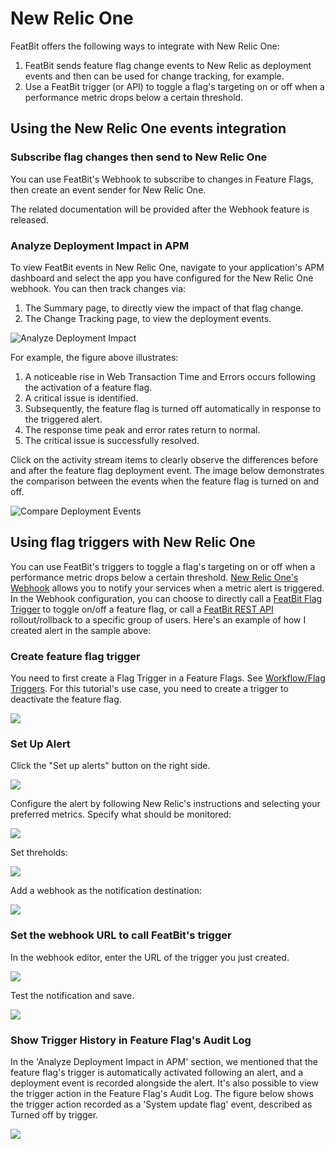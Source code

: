 
# New Relic One

FeatBit offers the following ways to integrate with New Relic One:

1. FeatBit sends feature flag change events to New Relic as deployment events and then can be used for change tracking, for example.
2. Use a FeatBit trigger (or API) to toggle a flag's targeting on or off when a performance metric drops below a certain threshold.

## Using the New Relic One events integration

### Subscribe flag changes then send to New Relic One

You can use FeatBit's Webhook to subscribe to changes in Feature Flags, then create an event sender for New Relic One.

The related documentation will be provided after the Webhook feature is released.

### Analyze Deployment Impact in APM

To view FeatBit events in New Relic One, navigate to your application's APM dashboard and select the app you have configured for the New Relic One webhook. You can then track changes via:

1. The Summary page, to directly view the impact of that flag change.
2. The Change Tracking page, to view the deployment events.

![Analyze Deployment Impact](../integrations/assets/newrelic/newrelicone-apm-short.png)

For example, the figure above illustrates:

1. A noticeable rise in Web Transaction Time and Errors occurs following the activation of a feature flag.
2. A critical issue is identified.
3. Subsequently, the feature flag is turned off automatically in response to the triggered alert.
4. The response time peak and error rates return to normal.
5. The critical issue is successfully resolved.

Click on the activity stream items to clearly observe the differences before and after the feature flag deployment event. The image below demonstrates the comparison between the events when the feature flag is turned on and off.

![Compare Deployment Events](../integrations/assets/newrelic/feature-turnon-off-compare.png)

## Using flag triggers with New Relic One

You can use FeatBit's triggers to toggle a flag's targeting on or off when a performance metric drops below a certain threshold. [New Relic One's Webhook](https://newrelic.com/instant-observability/webhook-notifications) allows you to notify your services when a metric alert is triggered. In the Webhook configuration, you can choose to directly call a [FeatBit Flag Trigger](../feature-flags/feature-workflow/flag-triggers) to toggle on/off a feature flag, or call a [FeatBit REST API](../api-docs/using-featbit-rest-api) rollout/rollback to a specific group of users. Here's an example of how I created alert in the sample above:


### Create feature flag trigger

You need to first create a Flag Trigger in a Feature Flags. See [Workflow/Flag Triggers](/feature-flags/feature-workflow/flag-triggers). For this tutorial's use case, you need to create a trigger to deactivate the feature flag.

![](../integrations/assets/newrelic/create-trigger.png)

### Set Up Alert

Click the "Set up alerts" button on the right side.

![](../integrations/assets/newrelic/newrelicone-apm-add-alert-001.png)

Configure the alert by following New Relic's instructions and selecting your preferred metrics. Specify what should be monitored:

![](../integrations/assets/newrelic/newrelicone-apm-add-alert-004.png)

Set threholds:

![](../integrations/assets/newrelic/newrelicone-apm-add-alert-005.png)

Add a webhook as the notification destination:

![](../integrations/assets/newrelic/newrelicone-apm-add-alert-007.png)

### Set the webhook URL to call FeatBit's trigger

In the webhook editor, enter the URL of the trigger you just created.

![](../integrations/assets/newrelic/newrelicone-apm-add-alert-009.png)

Test the notification and save.

![](../integrations/assets/newrelic/newrelicone-apm-last-addalert-3.png)

### Show Trigger History in Feature Flag's Audit Log

In the 'Analyze Deployment Impact in APM' section, we mentioned that the feature flag's trigger is automatically activated following an alert, and a deployment event is recorded alongside the alert. It's also possible to view the trigger action in the Feature Flag's Audit Log. The figure below shows the trigger action recorded as a 'System update flag' event, described as Turned off by trigger.

![](../integrations/assets/newrelic/audit-log.png)